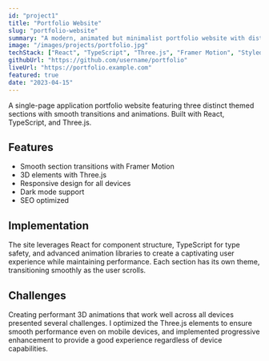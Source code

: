 ```yaml
---
id: "project1"
title: "Portfolio Website"
slug: "portfolio-website"
summary: "A modern, animated but minimalist portfolio website with distinct themed sections."
image: "/images/projects/portfolio.jpg"
techStack: ["React", "TypeScript", "Three.js", "Framer Motion", "Styled Components"]
githubUrl: "https://github.com/username/portfolio"
liveUrl: "https://portfolio.example.com"
featured: true
date: "2023-04-15"
---
```


A single-page application portfolio website featuring three distinct themed sections with smooth transitions and animations. Built with React, TypeScript, and Three.js.

## Features

- Smooth section transitions with Framer Motion
- 3D elements with Three.js
- Responsive design for all devices
- Dark mode support
- SEO optimized

## Implementation

The site leverages React for component structure, TypeScript for type safety, and advanced animation libraries to create a captivating user experience while maintaining performance. Each section has its own theme, transitioning smoothly as the user scrolls.

## Challenges

Creating performant 3D animations that work well across all devices presented several challenges. I optimized the Three.js elements to ensure smooth performance even on mobile devices, and implemented progressive enhancement to provide a good experience regardless of device capabilities.
